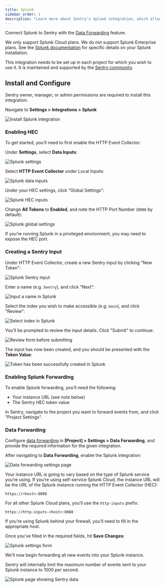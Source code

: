 ```yaml
---
title: Splunk
sidebar_order: 1
description: "Learn more about Sentry's Splunk integration, which allows you to send Sentry events to Splunk."
---
```


Connect Splunk to Sentry with the [Data Forwarding](/concepts/data-management/data-forwarding/) feature.

<Note>

We only support Splunk Cloud plans. We do not support Splunk Enterprise plans. See the [Splunk documentation](https://dev.splunk.com/) for specific details on your Splunk installation.

</Note>

This integration needs to be set up in each project for which you wish to use it. It is maintained and supported by the [Sentry community](https://open.sentry.io/).

## Install and Configure

<Note>

Sentry owner, manager, or admin permissions are required to install this integration.

</Note>

Navigate to **Settings > Integrations > Splunk**

![Install Splunk integration](./img/splunk.png)

### Enabling HEC

To get started, you’ll need to first enable the HTTP Event Collector:

Under **Settings**, select **Data Inputs**:

![Splunk settings](./img/splunk-settings.png)

Select **HTTP Event Collector** under Local Inputs:

![Splunk data inputs](./img/splunk-data-inputs.png)

Under your HEC settings, click "Global Settings":

![Splunk HEC inputs](./img/splunk-hec-inputs.png)

Change **All Tokens** to **Enabled**, and note the HTTP Port Number (`8088` by default):

![Splunk global settings](./img/splunk-hec-global-settings.png)

<Note>

If you’re running Splunk in a privileged environment, you may need to expose the HEC port.

</Note>

### Creating a Sentry Input

Under HTTP Event Collector, create a new Sentry input by clicking "New Token":

![Splunk Sentry input](./img/splunk-new-http-input.png)

Enter a name (e.g. `Sentry`), and click "Next":

![Input a name in Splunk](./img/splunk-new-input-name.png)

Select the index you wish to make accessible (e.g. `main`), and click "Review":

![Select index in Splunk](./img/splunk-new-input-index.png)

You’ll be prompted to review the input details. Click "Submit" to continue:

![Review form before submitting](./img/splunk-new-input-review.png)

The input has now been created, and you should be presented with the **Token Value**:

![Token has been successfully created in Splunk](./img/splunk-new-input-final.png)

### Enabling Splunk Forwarding

To enable Splunk forwarding, you’ll need the following:

- Your instance URL (see note below)
- The Sentry HEC token value

In Sentry, navigate to the project you want to forward events from, and click "Project Settings".

### Data Forwarding

Configure [data forwarding](/concepts/data-management/data-forwarding/) in **[Project] > Settings > Data Forwarding**, and provide the required information for the given integration.

After navigating to **Data Forwarding**, enable the Splunk integration:

![Data forwarding settings page](./img/splunk-data-forwarding-setting.png)

Your instance URL is going to vary based on the type of Splunk service you’re using. If you’re using self-service Splunk Cloud, the instance URL will be the URL of the Splunk instance running the HTTP Event Collector (HEC):

```
https://<host>:8088
```

For all other Splunk Cloud plans, you’ll use the `http-inputs` prefix:

```
https://http-inputs-<host>:8088
```

If you’re using Splunk behind your firewall, you’ll need to fill in the appropriate host.

Once you’ve filled in the required fields, hit **Save Changes**:

![Splunk settings form](./img/splunk-data-forwarding-setting-complete.png)

We’ll now begin forwarding all new events into your Splunk instance.

<Note>

Sentry will internally limit the maximum number of events sent to your Splunk instance to 1000 per second.

</Note>

![Splunk page showing Sentry data](./img/splunk-search-sentry.png)
